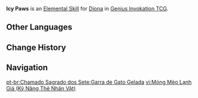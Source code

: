 {{About|the Character Card Skill for [[Genius Invokation TCG]]|the Playable Character Talent|Icy Paws}}
{{Genius Invokation TCG Skill Infobox
|title      = Icy Paws
|image      = Icy Paws Character Card Skill.png
|type       = Elemental Skill
|character  = Diona
|element    = Cryo
|matching   = 3
|effect     = Deals 2 {{Color|Cryo DMG}}, creates 1 '''Cat-Claw Shield.'''<br><br>'''Cat-Claw Shield.'''<br>Grants 1 '''Shield point''' for your active character.
|order      = 
}}
'''Icy Paws''' is an [[Character Card Elemental Skill|Elemental Skill]] for [[Diona (Character Card)|Diona]] in [[Genius Invokation TCG]].

==Other Languages==
{{Other Languages|Transclude=Icy Paws}}

==Change History==
{{Change History|3.3}}

==Navigation==
{{Genius Invokation TCG Skill Navbox|Diona}}

[[pt-br:Chamado Sagrado dos Sete:Garra de Gato Gelada]]
[[vi:Móng Mèo Lạnh Giá (Kỹ Năng Thẻ Nhân Vật)]]